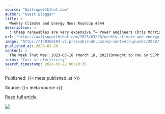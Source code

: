 ```yaml
---
source: "Wattsupwiththat.com"
author: "Guest Blogger"
title: >
  Weekly Climate and Energy News Roundup #544
description: >
  : Cheap renewables are very expensive.”— Power engineers Chris Morris and Russ Schussler The post Weekly Climate and Energy News Roundup #544 first appeared on Watts Up With That?.
url: "https://wattsupwiththat.com/2023/03/20/weekly-climate-and-energy-news-roundup-544/"
image: "https://149366104.v2.pressablecdn.com/wp-content/uploads/2020/12/wuwt-logo.jpg"
published_at: 2023-03-20
content: >
  The Week That Was: 2023-03-18 (March 18, 2023)Brought to You by SEPP (www.SEPP.org)The Science and Environmental Policy Project  Quote of the Week: Cheap renewables are very expensive.   Power engine… [+61961 chars]
terms: "Cost of electricity"
search_timestamp: 2023-03-22 00:29:35
---
```



Published: {{< meta published_at >}}


Source: {{< meta source >}}


[Read full article]({{< meta url >}}){target='_blank'}



![](`r rmarkdown::metadata$image[1]`)
